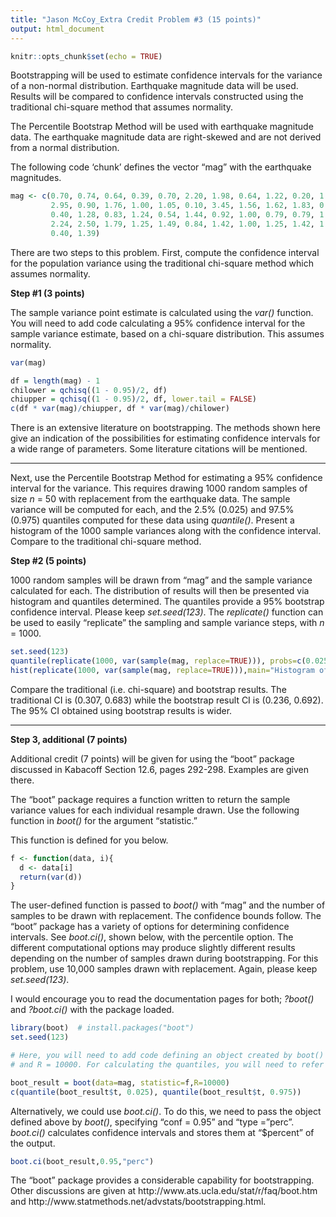 ```yaml
---
title: "Jason McCoy_Extra Credit Problem #3 (15 points)"
output: html_document
---
```


```r
knitr::opts_chunk$set(echo = TRUE)
```

Bootstrapping will be used to estimate confidence intervals for the variance of a non-normal distribution. Earthquake magnitude data will be used. Results will be compared to confidence intervals constructed using the traditional chi-square method that assumes normality.

The Percentile Bootstrap Method will be used with earthquake magnitude data. The earthquake magnitude data are right-skewed and are not derived from a normal distribution.

The following code 'chunk' defines the vector "mag" with the earthquake magnitudes.

```r

mag <- c(0.70, 0.74, 0.64, 0.39, 0.70, 2.20, 1.98, 0.64, 1.22, 0.20, 1.64, 1.02, 
         2.95, 0.90, 1.76, 1.00, 1.05, 0.10, 3.45, 1.56, 1.62, 1.83, 0.99, 1.56,
         0.40, 1.28, 0.83, 1.24, 0.54, 1.44, 0.92, 1.00, 0.79, 0.79, 1.54, 1.00,
         2.24, 2.50, 1.79, 1.25, 1.49, 0.84, 1.42, 1.00, 1.25, 1.42, 1.15, 0.93,
         0.40, 1.39)

```

There are two steps to this problem. First, compute the confidence interval for the population variance using the traditional chi-square method which assumes normality.

**Step #1 (3 points)**

The sample variance point estimate is calculated using the *var()* function. You will need to add code calculating a 95% confidence interval for the sample variance estimate, based on a chi-square distribution. This assumes normality.

```r

var(mag)   

df = length(mag) - 1
chilower = qchisq((1 - 0.95)/2, df)
chiupper = qchisq((1 - 0.95)/2, df, lower.tail = FALSE)
c(df * var(mag)/chiupper, df * var(mag)/chilower)

```

There is an extensive literature on bootstrapping. The methods shown here give an indication of the possibilities for estimating confidence intervals for a wide range of parameters. Some literature citations will be mentioned.

-----

Next, use the Percentile Bootstrap Method for estimating a 95% confidence interval for the variance. This requires drawing 1000 random samples of size *n* = 50 with replacement from the earthquake data. The sample variance will be computed for each, and the 2.5% (0.025) and 97.5% (0.975) quantiles computed for these data using *quantile()*. Present a histogram of the 1000 sample variances along with the confidence interval. Compare to the traditional chi-square method.

**Step #2 (5 points)**

1000 random samples will be drawn from "mag" and the sample variance calculated for each. The distribution of results will then be presented via histogram and quantiles determined. The quantiles provide a 95% bootstrap confidence interval. Please keep *set.seed(123)*. The *replicate()* function can be used to easily "replicate" the sampling and sample variance steps, with *n* = 1000.

```r

set.seed(123)
quantile(replicate(1000, var(sample(mag, replace=TRUE))), probs=c(0.025, 0.975)) 
hist(replicate(1000, var(sample(mag, replace=TRUE))),main="Histogram of sample variances", xlab="Sample variance")

```

Compare the traditional (i.e. chi-square) and bootstrap results.
The traditional CI is (0.307, 0.683) while the bootstrap result CI is (0.236, 0.692). The 95% CI obtained using bootstrap results is wider.

-----

**Step 3, additional (7 points)**

Additional credit (7 points) will be given for using the "boot" package discussed in Kabacoff Section 12.6, pages 292-298. Examples are given there.

The "boot" package requires a function written to return the sample variance values for each individual resample drawn. Use the following function in *boot()* for the argument "statistic."

This function is defined for you below.

```r

f <- function(data, i){
  d <- data[i]
  return(var(d))
}

```

The user-defined function is passed to *boot()* with "mag" and the number of samples to be drawn with replacement. The confidence bounds follow. The "boot" package has a variety of options for determining confidence intervals. See *boot.ci()*, shown below, with the percentile option. The different computational options may produce slightly different results depending on the number of samples drawn during bootstrapping. For this problem, use 10,000 samples drawn with replacement. Again, please keep *set.seed(123)*.

I would encourage you to read the documentation pages for both; *?boot()* and *?boot.ci()* with the package loaded.

```r

library(boot)  # install.packages("boot")
set.seed(123)

# Here, you will need to add code defining an object created by boot() with data = mag, statistic = f,
# and R = 10000. For calculating the quantiles, you will need to refer to the vector of results via "$t".

boot_result = boot(data=mag, statistic=f,R=10000)
c(quantile(boot_result$t, 0.025), quantile(boot_result$t, 0.975))

```

Alternatively, we could use *boot.ci()*. To do this, we need to pass the object defined above by *boot()*, specifying "conf = 0.95" and "type = "perc". *boot.ci()* calculates confidence intervals and stores them at "$percent" of the output.

```r

boot.ci(boot_result,0.95,"perc")

````

The "boot" package provides a considerable capability for bootstrapping. Other discussions are given at http://www.ats.ucla.edu/stat/r/faq/boot.htm and http://www.statmethods.net/advstats/bootstrapping.html.
